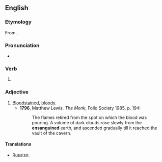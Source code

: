 ==English==

===Etymology===
From {{m|en|ensanguine}}.

===Pronunciation===
* {{a|UK}} {{IPA|/ɛnˈsaŋɡwɪnd/|lang=en}}

===Verb===
{{head|en|verb form}}

# {{en-past of|ensanguine}}

===Adjective===
{{en-adj}}

# [[bloodstained|Bloodstained]], [[bloody]].
#* '''1796''', Matthew Lewis, ''The Monk'', Folio Society 1985, p. 194:
#*: The flames retired from the spot on which the blood was pouring. A volume of dark clouds rose slowly from the '''ensanguined''' earth, and ascended gradually till it reached the vault of the cavern.

====Translations====
{{trans-top|bloodstained, bloody}}
* Russian: {{t+|ru|окрова́вленный|m}}
{{trans-mid}}
{{trans-bottom}}